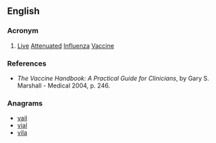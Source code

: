 {{also|laiv}}
==English==

===Acronym===
{{rfc-header|Acronym}}
{{head|en|acronym}}

# {{lb|en|medical}} [[live|Live]] [[attenuated|Attenuated]] [[influenza|Influenza]] [[vaccine|Vaccine]]

===References===
* ''The Vaccine Handbook: A Practical Guide for Clinicians'', by Gary S. Marshall - Medical 2004, p. 246.

===Anagrams===
* [[vail#English|vail]]
* [[vial#English|vial]]
* [[vila#English|vila]]